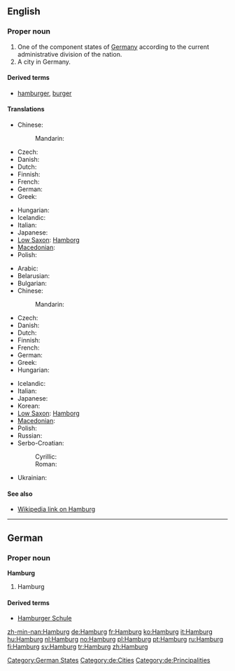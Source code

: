 ==English==
{{wikipedia}}

===Proper noun===
{{en-proper noun}}

# One of the component states of [[Germany]] according to the current administrative division of the nation.
# A city in Germany.

====Derived terms====
* [[hamburger]], [[burger]]

====Translations====
{{trans-top|state}}
* Chinese:
*: Mandarin: {{t|zh|漢堡, 汉堡|tr=hànbǎo|sc=Hani}}
* Czech: {{t-|cs|Hamburk|m}}
* Danish: {{t-|da|Hamborg|c}}
* Dutch: {{t+|nl|Hamburg}}
* Finnish: {{t+|fi|Hampuri}}
* French: {{t+|fr|Hambourg|m}}
* German: {{t+|de|Hamburg|n}}
* Greek: {{t+|el|Αμβούργο|tr=Amvoúrgo}}
{{trans-mid}}
* Hungarian: {{t+|hu|Hamburg}}
* Icelandic: {{t-|is|Hamborg|f}}
* Italian: {{t+|it|Amburgo|f}}
* Japanese: {{t-|ja|ハンブルグ|tr=Hanburugu}}
* [[Low Saxon]]: [[Hamborg]]
* [[Macedonian]]: {{t|mk|Хамбург|m|tr=Hámburg}}
* Polish: {{t+|pl|Hamburg|m}}
{{trans-bottom}}

{{trans-top|city}}
* Arabic: {{t|ar|هامبورغ|m|tr=hambuurgh}}
* Belarusian: {{t-|be|Гамбург|m|tr=Hámburh|xs=Belarusian}}
* Bulgarian: {{t|bg|Хамбург|m|tr=Hámburg}}
* Chinese:
*: Mandarin: {{t|zh|漢堡, 汉堡|tr=hànbǎo|sc=Hani}}
* Czech: {{t-|cs|Hamburk|m}}
* Danish: {{t-|da|Hamborg|c}}
* Dutch: {{t+|nl|Hamburg}}
* Finnish: {{t+|fi|Hampuri}}
* French: {{t+|fr|Hambourg|m}}
* German: {{t+|de|Hamburg|n}}
* Greek: {{t+|el|Αμβούργο|tr=Amvoúrgo}}
* Hungarian: {{t+|hu|Hamburg}}
{{trans-mid}}
* Icelandic: {{t-|is|Hamborg|f}}
* Italian: {{t+|it|Amburgo|f}}
* Japanese: {{t-|ja|ハンブルグ|tr=Hanburugu}}
* Korean: {{t|ko|함부르크|tr=Hambureukeu}}
* [[Low Saxon]]: [[Hamborg]]
* [[Macedonian]]: {{t|mk|Хамбург|m|tr=Hámburg}}
* Polish: {{t+|pl|Hamburg|m}}
* Russian: {{t-|ru|Гамбург|m|tr=Gámburg}}
* Serbo-Croatian:
*: Cyrillic: {{t|sh|Хамбург|m|sc=Cyrl|xs=Serbo-Croatian}}
*: Roman: {{t|sh|Hamburg|m|xs=Serbo-Croatian}}
* Ukrainian: {{t-|uk|Гамбург|m|tr=Hámburh|xs=Ukrainian}}
{{trans-bottom}}

====See also====
* [[w:Hamburg|Wikipedia link on Hamburg]]

{{wikipedia|lang=de}}

----

==German==

===Proper noun===
'''Hamburg'''

# Hamburg

====Derived terms====
*[[Hamburger Schule]] {{f}}

[[Category:German States]]
[[Category:de:Cities]]
[[Category:de:Principalities]]

[[zh-min-nan:Hamburg]]
[[de:Hamburg]]
[[fr:Hamburg]]
[[ko:Hamburg]]
[[it:Hamburg]]
[[hu:Hamburg]]
[[nl:Hamburg]]
[[no:Hamburg]]
[[pl:Hamburg]]
[[pt:Hamburg]]
[[ru:Hamburg]]
[[fi:Hamburg]]
[[sv:Hamburg]]
[[tr:Hamburg]]
[[zh:Hamburg]]
